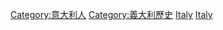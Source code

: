 [[Category:意大利人|Category:意大利人]]
[[Category:義大利歷史|Category:義大利歷史]]
[[Category:歐洲貴族|Italy]]
[[Category:各國貴族|Italy]]